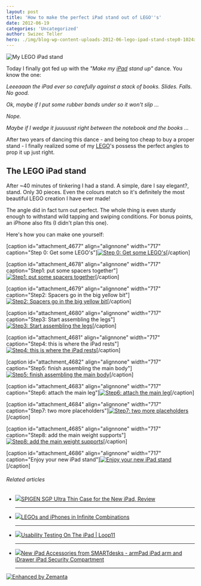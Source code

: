 ```yaml
---
layout: post
title: 'How to make the perfect iPad stand out of LEGO''s'
date: 2012-06-19
categories: 'Uncategorized'
author: Swizec Teller
hero: ./img/blog-wp-content-uploads-2012-06-lego-ipad-stand-step0-1024x764.jpg
---
```

![My LEGO iPad stand](http://distilleryimage3.instagram.com/773be45aba2511e18cf91231380fd29b_7.jpg "My LEGO iPad stand")



Today I finally got fed up with the _"Make my [iPad](http://www.apple.com/ipad/ "iPad") stand up"_ dance. You know the one:



_Leeeaaan the iPad ever so carefully against a stack of books. Slides. Falls. No good._



_Ok, maybe if I put some rubber bands under so it won't slip ..._



_Nope._



_Maybe if I wedge it juuuuust right between the notebook and the books ..._



After two years of dancing this dance - and being too cheap to buy a proper stand - I finally realized some of my [LEGO](http://www.lego.com/ "Lego")'s possess the perfect angles to prop it up just right.

## The LEGO iPad stand

After ~40 minutes of tinkering I had a stand. A simple, dare I say elegant?, stand. Only 30 pieces. Even the colours match so it's definitely the most beautiful LEGO creation I have ever made!



The angle did in fact turn out perfect. The whole thing is even sturdy enough to withstand wild tapping and swiping conditions. For bonus points, an iPhone also fits (I didn't plan this one).



Here's how you can make one yourself:



\[caption id="attachment_4677" align="alignnone" width="717" caption="Step 0: Get some LEGO's"][![Step 0: Get some LEGO's](./img/blog-wp-content-uploads-2012-06-lego-ipad-stand-step0-1024x764.jpg "Step 0: Get some LEGO's")](http://swizec.com/blog/wp-content/uploads/2012/06/lego-ipad-stand-step0.jpg)\[/caption]



\[caption id="attachment_4678" align="alignnone" width="717" caption="Step1: put some spacers together"][![Step1: put some spacers together](./img/blog-wp-content-uploads-2012-06-lego-ipad-stand-step1-1024x764.jpg "Step1: put some spacers together")](http://swizec.com/blog/wp-content/uploads/2012/06/lego-ipad-stand-step1.jpg)\[/caption]



\[caption id="attachment_4679" align="alignnone" width="717" caption="Step2: Spacers go in the big yellow bit"][![Step2: Spacers go in the big yellow bit](./img/blog-wp-content-uploads-2012-06-lego-ipad-stand-step2-1024x764.jpg "Step2: Spacers go in the big yellow bit")](http://swizec.com/blog/wp-content/uploads/2012/06/lego-ipad-stand-step2.jpg)\[/caption]



\[caption id="attachment_4680" align="alignnone" width="717" caption="Step3: Start assembling the legs"][![Step3: Start assembling the legs](./img/blog-wp-content-uploads-2012-06-lego-ipad-stand-step3-1024x764.jpg "Step3: Start assembling the legs")](http://swizec.com/blog/wp-content/uploads/2012/06/lego-ipad-stand-step3.jpg)\[/caption]



\[caption id="attachment_4681" align="alignnone" width="717" caption="Step4: this is where the iPad rests"][![Step4: this is where the iPad rests](./img/blog-wp-content-uploads-2012-06-lego-ipad-stand-step4-1024x764.jpg "Step4: this is where the iPad rests")](http://swizec.com/blog/wp-content/uploads/2012/06/lego-ipad-stand-step4.jpg)\[/caption]



\[caption id="attachment_4682" align="alignnone" width="717" caption="Step5: finish assembling the main body"][![Step5: finish assembling the main body](./img/blog-wp-content-uploads-2012-06-lego-ipad-stand-step5-1024x764.jpg "Step5: finish assembling the main body")](http://swizec.com/blog/wp-content/uploads/2012/06/lego-ipad-stand-step5.jpg)\[/caption]



\[caption id="attachment_4683" align="alignnone" width="717" caption="Step6: attach the main leg"][![Step6: attach the main leg](./img/blog-wp-content-uploads-2012-06-lego-ipad-stand-step6-1024x764.jpg "Step6: attach the main leg")](http://swizec.com/blog/wp-content/uploads/2012/06/lego-ipad-stand-step6.jpg)\[/caption]



\[caption id="attachment_4684" align="alignnone" width="717" caption="Step7: two more placeholders"][![Step7: two more placeholders](./img/blog-wp-content-uploads-2012-06-lego-ipad-stand-step7-1024x764.jpg "Step7: two more placeholders")](http://swizec.com/blog/wp-content/uploads/2012/06/lego-ipad-stand-step7.jpg)\[/caption]



\[caption id="attachment_4685" align="alignnone" width="717" caption="Step8: add the main weight supports"][![Step8: add the main weight supports](./img/blog-wp-content-uploads-2012-06-lego-ipad-stand-step8-1024x764.jpg "Step8: add the main weight supports")](http://swizec.com/blog/wp-content/uploads/2012/06/lego-ipad-stand-step8.jpg)\[/caption]



\[caption id="attachment_4686" align="alignnone" width="717" caption="Enjoy your new iPad stand"][![Enjoy your new iPad stand](./img/blog-wp-content-uploads-2012-06-lego-ipad-stand-done-1024x764.jpg "Enjoy your new iPad stand")](http://swizec.com/blog/wp-content/uploads/2012/06/lego-ipad-stand-done.jpg)\[/caption]

###### Related articles

- [![](http://i.zemanta.com/95108048_80_80.jpg)](http://www.geardiary.com/2012/06/18/spigen-sgp-ultra-thin-case-for-the-new-ipad-review/)[SPIGEN SGP Ultra Thin Case for the New iPad, Review](http://www.geardiary.com/2012/06/18/spigen-sgp-ultra-thin-case-for-the-new-ipad-review/)



  * * *



- [![](http://i.zemanta.com/95012276_80_80.jpg)](http://techie-buzz.com/innovations/legos-iphones.html)[LEGOs and iPhones in Infinite Combinations](http://techie-buzz.com/innovations/legos-iphones.html)



  * * *



- [![](http://i.zemanta.com/noimg_07_80_80.jpg)](http://www.loop11.com/testing-on-ipad/)[Usability Testing On The iPad | Loop11](http://www.loop11.com/testing-on-ipad/)



  * * *



- [![](http://i.zemanta.com/noimg_20_80_80.jpg)](http://www.prweb.com/releases/2012/6/prweb9580848.htm)[New iPad Accessories from SMARTdesks - armPad iPad arm and iDrawer iPad Security Compartment](http://www.prweb.com/releases/2012/6/prweb9580848.htm)



  * * *



[![Enhanced by Zemanta](http://img.zemanta.com/zemified_e.png?x-id=8bb28ada-4ac1-414e-baba-677051861028)](http://www.zemanta.com/?px "Enhanced by Zemanta")